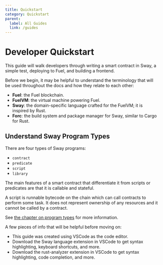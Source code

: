 ```yaml
---
title: Quickstart
category: Quickstart
parent:
  label: All Guides
  link: /guides
---
```


# Developer Quickstart

This guide will walk developers through writing a smart contract in Sway, a simple test, deploying to Fuel, and building a frontend.

Before we begin, it may be helpful to understand the terminology that will be used throughout the docs and how they relate to each other:

- **Fuel**: the Fuel blockchain.
- **FuelVM**: the virtual machine powering Fuel.
- **Sway**: the domain-specific language crafted for the FuelVM; it is inspired by Rust.
- **Forc**: the build system and package manager for Sway, similar to Cargo for Rust.

## Understand Sway Program Types

There are four types of Sway programs:

- `contract`
- `predicate`
- `script`
- `library`

The main features of a smart contract that differentiate it from scripts or predicates are that it is callable and stateful.

A script is runnable bytecode on the chain which can call contracts to perform some task. It does not represent ownership of any resources and it cannot be called by a contract.

See [the chapter on program types](/docs/sway/sway-program-types) for more information.

A few pieces of info that will be helpful before moving on:

- This guide was created using VSCode as the code editor.
- Download the Sway language extension in VSCode to get syntax highlighting, keyboard shortcuts, and more.
- Download the rust-analyzer extension in VSCode to get syntax highlighting, code completion, and more.

